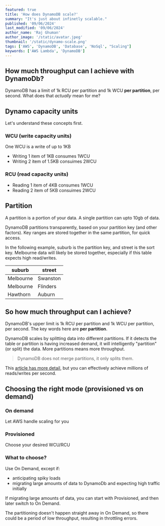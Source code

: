 ```yaml
---
featured: true
title: 'How does DynamoDB scale?'
summary: "It's just about infinetly scalable."
published: '09/06/2024'
last_modified: '09/06/2024'
author_name: 'Raj Ghuman'
author_image: '/static/avatar.jpeg'
thumbnail: '/static/dynamo-scale.png'
tags: ['AWS', 'DynamoDB', 'Database', 'NoSql', "Scaling"]
keywords: ['AWS Lambda', 'DynamoDB']
---
```


## How much throughput can I achieve with DynamoDb?

DynamoDB has a limit of 1k RCU per partition and 1k WCU **per partition**, per second.
What does that _actually_ mean for me?

## Dynamo capacity units

Let's understand these concepts first.

### WCU (write capacity units)
One WCU is a write of up to 1KB

- Writing 1 item of 1KB consumes 1WCU
- Writing 2 item of 1.5KB consuimes 2WCU

### RCU (read capacity units)
- Reading 1 item of 4KB consumes 1WCU
- Reading 2 item of 5KB consuimes 2WCU

## Partition
A partition is a portion of your data. A single partition can upto 10gb of data.

DynamoDB partitions transparently, based on your partition key (and other factors). Key ranges are stored together
in the same partition, for quick access.

In the following example, suburb is the partition key, and street is the sort key. Melbourne data will likely be stored together, especially if this
table expects high read/writes.

|suburb|street|
|------|-------|
| Melbourne | Swanston |
| Melbourne| Flinders |
| Hawthorn | Auburn | 

## So how much throughput can I achieve?

DynamoDB's upper limit is 1k RCU per partition and 1k WCU per partition, per second.
The key words here are **per partition**. 

DynamoDB scales by splitting data into different partitions. 
If it detects the table or partition is having increased demand, it will intelligently "partition" (or split) the data. More partitions means more throughput.

> DynamoDB does not merge partitions, it only splits them.

This [article has more detail](https://aws.amazon.com/blogs/database/part-3-scaling-dynamoDB-how-partitions-hot-keys-and-split-for-heat-impact-performance/), but you can effectively achieve millions of reads/writes per second.

## Choosing the right mode (provisioned vs on demand)

### On demand
Let AWS handle scaling for you

### Provisioned
Choose your desired WCU/RCU

### What to choose?

Use On Demand, except if:
- anticipating spiky loads
- migrating large amounts of data to DynamoDb and expecting high traffic initially

If migrating large amounts of data, you can start with Provisioned, and then later switch to On Demand.

The partitioning doesn't happen straight away in On Demand, so there could be a period of low throughput, resulting in throttling errors.


